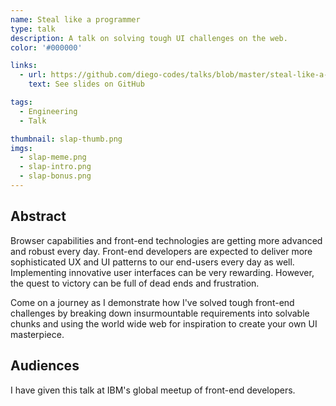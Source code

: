 ```yaml
---
name: Steal like a programmer
type: talk
description: A talk on solving tough UI challenges on the web.
color: '#000000'

links:
  - url: https://github.com/diego-codes/talks/blob/master/steal-like-a-programmer/slides.pdf
    text: See slides on GitHub

tags:
  - Engineering
  - Talk

thumbnail: slap-thumb.png
imgs:
  - slap-meme.png
  - slap-intro.png
  - slap-bonus.png
---
```


## Abstract

Browser capabilities and front-end technologies are getting more advanced and robust every day. Front-end developers are expected to deliver more sophisticated UX and UI patterns to our end-users every day as well. Implementing innovative user interfaces can be very rewarding. However, the quest to victory can be full of dead ends and frustration.

Come on a journey as I demonstrate how I've solved tough front-end challenges by breaking down insurmountable requirements into solvable chunks and using the world wide web for inspiration to create your own UI masterpiece.

## Audiences

I have given this talk at IBM's global meetup of front-end developers.
